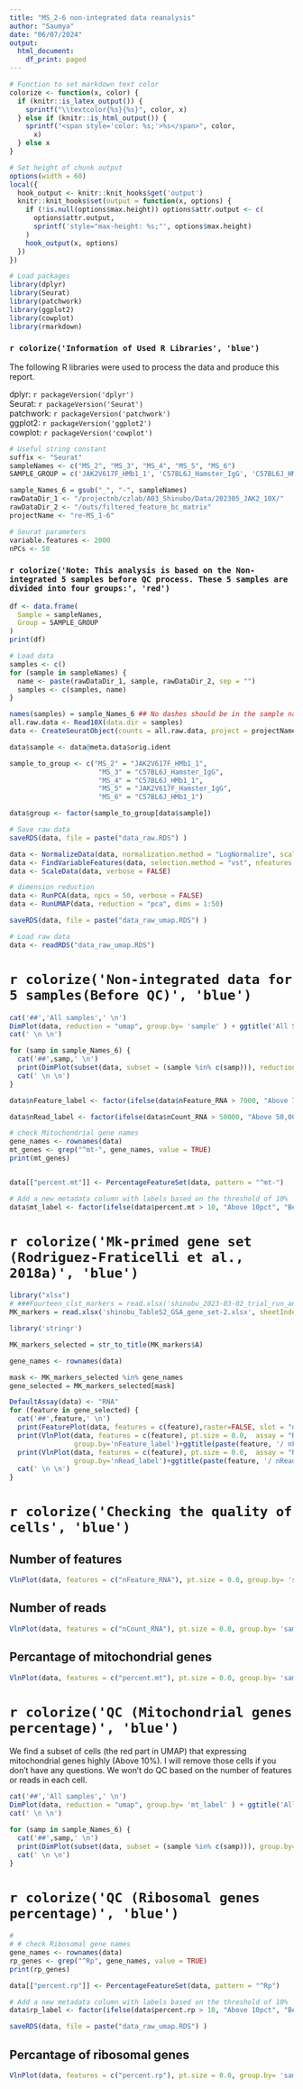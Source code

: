 ```yaml
---
title: "MS_2-6 non-integrated data reanalysis"
author: "Saumya"
date: "06/07/2024"
output:
  html_document:
    df_print: paged
---
```



```r
# Function to set markdown text color
colorize <- function(x, color) {
  if (knitr::is_latex_output()) {
    sprintf("\\textcolor{%s}{%s}", color, x)
  } else if (knitr::is_html_output()) {
    sprintf("<span style='color: %s;'>%s</span>", color,
      x)
  } else x
}
```


```r
# Set height of chunk output
options(width = 60)
local({
  hook_output <- knitr::knit_hooks$get('output')
  knitr::knit_hooks$set(output = function(x, options) {
    if (!is.null(options$max.height)) options$attr.output <- c(
      options$attr.output,
      sprintf('style="max-height: %s;"', options$max.height)
    )
    hook_output(x, options)
  })
})
```

```r
# Load packages
library(dplyr)
library(Seurat)
library(patchwork)
library(ggplot2)
library(cowplot)
library(rmarkdown)
```

<!-- Information of Used Library -->
### `r colorize('Information of Used R Libraries', 'blue')` 

The following R libraries were used to process the data and produce this report.

dplyr: `r packageVersion('dplyr')` <br>
Seurat: `r packageVersion('Seurat')` <br>
patchwork: `r packageVersion('patchwork')` <br>
ggplot2: `r packageVersion('ggplot2')` <br>
cowplot: `r packageVersion('cowplot')` <br>



```r
# Useful string constant
suffix <- "Seurat"
sampleNames <- c("MS_2", "MS_3", "MS_4", "MS_5", "MS_6")
SAMPLE_GROUP = c('JAK2V617F_HMb1_1', 'C57BL6J_Hamster_IgG', 'C57BL6J_HMb1_1', 'JAK2V617F_Hamster_IgG', 'C57BL6J_HMb1_1')

sample_Names_6 = gsub("_", "-", sampleNames)
rawDataDir_1 <- "/projectnb/czlab/A03_Shinubo/Data/202305_JAK2_10X/"
rawDataDir_2 <- "/outs/filtered_feature_bc_matrix"
projectName <- "re-MS_1-6"

# Seurat parameters
variable.features <- 2000
nPCs <- 50
```


### `r colorize('Note: This analysis is based on the Non-integrated 5 samples before QC process. These 5 samples are divided into four groups:', 'red')` 

```r
df <- data.frame(
  Sample = sampleNames,
  Group = SAMPLE_GROUP
)
print(df)
```



```r
# Load data
samples <- c()
for (sample in sampleNames) {
  name <- paste(rawDataDir_1, sample, rawDataDir_2, sep = "")
  samples <- c(samples, name)
}

names(samples) = sample_Names_6 ## No dashes should be in the sample name as that conflicts with Seurat's nomenclature
all.raw.data <- Read10X(data.dir = samples)
data <- CreateSeuratObject(counts = all.raw.data, project = projectName,  min.cells = 3, min.features = 200)#, min.cells = seuratQCMinCells, min.features = seuratQCMinGenes,)

data$sample <- data@meta.data$orig.ident

sample_to_group <- c("MS_2" = "JAK2V617F_HMb1_1",
                      "MS_3" = "C57BL6J_Hamster_IgG",
                      "MS_4" = "C57BL6J_HMb1_1",
                      "MS_5" = "JAK2V617F_Hamster_IgG",
                      "MS_6" = "C57BL6J_HMb1_1")

data$group <- factor(sample_to_group[data$sample])

# Save raw data
saveRDS(data, file = paste("data_raw.RDS") )
```



```r
data <- NormalizeData(data, normalization.method = "LogNormalize", scale.factor = 10000)
data <- FindVariableFeatures(data, selection.method = "vst", nfeatures = 2000)
data <- ScaleData(data, verbose = FALSE)

# dimension reduction
data <- RunPCA(data, npcs = 50, verbose = FALSE)
data <- RunUMAP(data, reduction = "pca", dims = 1:50)

saveRDS(data, file = paste("data_raw_umap.RDS") )
```


```r
# Load raw data
data <- readRDS("data_raw_umap.RDS")
```

# `r colorize('Non-integrated data for 5 samples(Before QC)', 'blue')` {.tabset}


```r
cat('##','All samples',' \n')
DimPlot(data, reduction = "umap", group.by= 'sample' ) + ggtitle('All Samples')
cat(' \n \n')

for (samp in sample_Names_6) {
  cat('##',samp,' \n')
  print(DimPlot(subset(data, subset = (sample %in% c(samp))), reduction = "umap") + ggtitle(samp))
  cat(' \n \n')
}
```

```r

data$nFeature_label <- factor(ifelse(data$nFeature_RNA > 7000, "Above 7,000", "Below 7,000"))

data$nRead_label <- factor(ifelse(data$nCount_RNA > 50000, "Above 50,000", "Below 50,000"))

# check Mitochondrial gene names
gene_names <- rownames(data)
mt_genes <- grep("^mt-", gene_names, value = TRUE)
print(mt_genes)


data[["percent.mt"]] <- PercentageFeatureSet(data, pattern = "^mt-")

# Add a new metadata column with labels based on the threshold of 10%
data$mt_label <- factor(ifelse(data$percent.mt > 10, "Above 10pct", "Below 10pct"))

```



# `r colorize('Mk-primed gene set (Rodriguez-Fraticelli et al., 2018a)', 'blue')` {.tabset}


```r
library("xlsx")
# ###Fourteen_clst_markers = read.xlsx('shinobu_2023-03-02_trial_run_analysis.xlsx', sheetIndex = 1)
MK_markers = read.xlsx('shinobu_TableS2_GSA_gene_set-2.xlsx', sheetIndex = 'Table S2A')

library('stringr')

MK_markers_selected = str_to_title(MK_markers$A)

gene_names <- rownames(data)

mask <- MK_markers_selected %in% gene_names
gene_selected = MK_markers_selected[mask]

```


```r


DefaultAssay(data) <- "RNA"
for (feature in gene_selected) {
  cat('##',feature,' \n')
  print(FeaturePlot(data, features = c(feature),raster=FALSE, slot = "data"))
  print(VlnPlot(data, features = c(feature), pt.size = 0.0,  assay = "RNA",
                group.by='nFeature_label')+ggtitle(paste(feature, '/ nFeature')))
  print(VlnPlot(data, features = c(feature), pt.size = 0.0,  assay = "RNA", 
                group.by='nRead_label')+ggtitle(paste(feature, '/ nRead')))
  cat(' \n \n')
}
```


# `r colorize('Checking the quality of cells', 'blue')` {.tabset}

## Number of features
```r
VlnPlot(data, features = c("nFeature_RNA"), pt.size = 0.0, group.by= 'sample') + ggtitle('Number of features')
```

## Number of reads
```r
VlnPlot(data, features = c("nCount_RNA"), pt.size = 0.0, group.by= 'sample') + ggtitle('Number of reads')
```

## Percantage of mitochondrial genes
```r
VlnPlot(data, features = c("percent.mt"), pt.size = 0.0, group.by= 'sample') + ggtitle('Percentage of mitochondrial genes')
```

# `r colorize('QC (Mitochondrial genes percentage)', 'blue')` {.tabset}

We find a subset of cells (the red part in UMAP) that expressing mitochondrial genes highly (Above 10%). I will remove those cells if you don't have any questions. We won't do QC based on the number of features or reads in each cell.

```r
cat('##','All samples',' \n')
DimPlot(data, reduction = "umap", group.by= 'mt_label' ) + ggtitle('All Samples')
cat(' \n \n')

for (samp in sample_Names_6) {
  cat('##',samp,' \n')
  print(DimPlot(subset(data, subset = (sample %in% c(samp))), group.by= 'mt_label', reduction = "umap") + ggtitle(samp))
  cat(' \n \n')
}
```

# `r colorize('QC (Ribosomal genes percentage)', 'blue')` {.tabset}

```r
# 
# # check Ribosomal gene names
gene_names <- rownames(data)
rp_genes <- grep("^Rp", gene_names, value = TRUE)
print(rp_genes)

data[["percent.rp"]] <- PercentageFeatureSet(data, pattern = "^Rp")

# Add a new metadata column with labels based on the threshold of 10%
data$rp_label <- factor(ifelse(data$percent.rp > 10, "Above 10pct", "Below 10pct"))

saveRDS(data, file = paste("data_raw_umap.RDS") )
```
## Percantage of ribosomal genes
```r
VlnPlot(data, features = c("percent.rp"), pt.size = 0.0, group.by= 'sample') + ggtitle('Percentage of ribosomal genes')
```